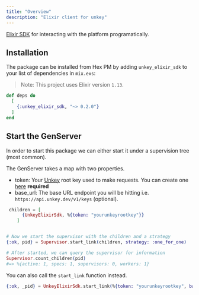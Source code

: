 ```yaml
---
title: "Overview"
description: "Elixir client for unkey"
---
```


[Elixir SDK](https://github.com/glamboyosa/unkey-elixir-sdk) for interacting with the platform programatically.

## Installation

The package can be installed from Hex PM by adding `unkey_elixir_sdk` to your list of dependencies in `mix.exs`:

> Note: This project uses Elixir version `1.13`.

```elixir
def deps do
  [
    {:unkey_elixir_sdk, "~> 0.2.0"}
  ]
end
```

## Start the GenServer

In order to start this package we can either start it under a supervision tree (most common).

The GenServer takes a map with two properties.

- token: Your [Unkey](https://unkey.com) root key used to make requests. You can create one [here](https://app.unkey.com/settings/root-keys) **required**
- base_url: The base URL endpoint you will be hitting i.e. `https://api.unkey.dev/v1/keys` (optional).

```elixir
 children = [
      {UnkeyElixirSdk, %{token: "yourunkeyrootkey"}}
    ]


# Now we start the supervisor with the children and a strategy
{:ok, pid} = Supervisor.start_link(children, strategy: :one_for_one)

# After started, we can query the supervisor for information
Supervisor.count_children(pid)
#=> %{active: 1, specs: 1, supervisors: 0, workers: 1}
```

You can also call the `start_link` function instead.

```elixir
{:ok, _pid} = UnkeyElixirSdk.start_link(%{token: "yourunkeyrootkey", base_url: "https://api.unkey.dev/v1/keys"})
```
